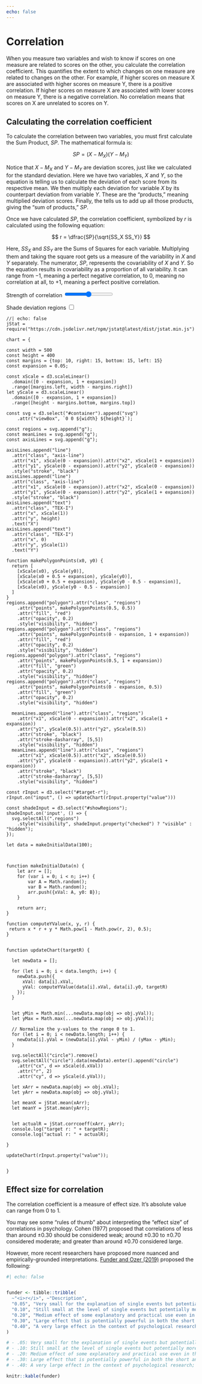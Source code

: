 ```yaml
---
echo: false
---
```


<style>
  #quarto-header > nav > div > nav > ol > li:nth-child(2) > a > span.chapter-number::before     {
    content: unset;
  }
  #title-block-header > nav > ol > li:nth-child(2) > a > span.chapter-number::before {
    content: unset;
  }
</style>

# Correlation

When you measure two variables and wish to know if scores on one measure are related to scores on the other, you calculate the correlation coefficient. This quantifies the extent to which changes on one measure are related to changes on the other. For example, if higher scores on measure X are associated with higher scores on measure Y, there is a positive correlation. If higher scores on measure X are associated with lower scores on measure Y, there is a negative correlation. No correlation means that scores on X are unrelated to scores on Y.

## Calculating the correlation coefficient

To calculate the correlation between two variables, you must first calculate the Sum Product, $SP$.  The mathematical formula is:

$$
SP = (X-M_X)(Y-M_Y)
$$

Notice that $X - M_X$ and $Y - M_Y$ are deviation scores, just like we calculated for the standard deviation. Here we have two variables, $X$ and $Y$, so the equation is telling us to calculate the deviation of each score from its respective mean. We then multiply each deviation for variable $X$ by its counterpart deviation from variable $Y$. These are the “products,” meaning multiplied deviation scores. Finally, the  tells us to add up all those products, giving the “sum of products,” $SP$.

Once we have calculated $SP$, the correlation coefficient, symbolized by $r$ is calculated using the following equation:

$$
r = \dfrac{SP}{\sqrt{SS_X SS_Y}}
$$

Here, $SS_X$ and $SS_Y$ are the Sums of Squares for each variable. Multiplying them and taking the square root gets us a measure of the variability in $X$ and $Y$ separately. The numerator, $SP$, represents the covariability of $X$ and $Y$. So the equation results in covariability as a proportion of all variability. It can range from $-1$, meaning a perfect negative correlation, to $0$, meaning no correlation at all, to $+1$, meaning a perfect positive correlation.


::: {#container style="text-align: center; margin: 1em;"}
:::

<label for="target-r" class="form-label">Strength of correlation</label>
<input id="target-r" type="range" class="form-range" min=-1 max = 1 step = 0.01>

<label for="showRegions" class="form-label">Shade deviation regions</label>
<input id="showRegions" type="checkBox" class="form-checkBox">

```ojs
//| echo: false
jStat = require("https://cdn.jsdelivr.net/npm/jstat@latest/dist/jstat.min.js")

chart = {

const width = 500
const height = 400
const margins = {top: 10, right: 15, bottom: 15, left: 15}
const expansion = 0.05;

const xScale = d3.scaleLinear()
  .domain([0 - expansion, 1 + expansion])
  .range([margins.left, width - margins.right])
let yScale = d3.scaleLinear()
  .domain([0 - expansion, 1 + expansion])
  .range([height - margins.bottom, margins.top])
  
const svg = d3.select("#container").append("svg")
    .attr("viewBox", `0 0 ${width} ${height}`);
  
const regions = svg.append("g");
const meanLines = svg.append("g");
const axisLines = svg.append("g");

axisLines.append("line")
  .attr("class", "axis-line")
  .attr("x1", xScale(0 - expansion)).attr("x2", xScale(1 + expansion))
  .attr("y1", yScale(0 - expansion)).attr("y2", yScale(0 - expansion))
  .style("stroke", "black")
axisLines.append("line")
  .attr("class", "axis-line")
  .attr("x1", xScale(0 - expansion)).attr("x2", xScale(0 - expansion))
  .attr("y1", yScale(0 - expansion)).attr("y2", yScale(1 + expansion))
  .style("stroke", "black")
axisLines.append("text")
  .attr("class", "TEX-I")
  .attr("x", xScale(1))
  .attr("y", height)
  .text("X")
axisLines.append("text")
  .attr("class", "TEX-I")
  .attr("x", 0)
  .attr("y", yScale(1))
  .text("Y")

function makePolygonPoints(x0, y0) {
  return [
    [xScale(x0), yScale(y0)],
    [xScale(x0 + 0.5 + expansion), yScale(y0)],
    [xScale(x0 + 0.5 + expansion), yScale(y0 - 0.5 - expansion)],
    [xScale(x0), yScale(y0 - 0.5 - expansion)]
  ]
}
regions.append("polygon").attr("class", "regions")
    .attr("points", makePolygonPoints(0.5, 0.5))
    .attr("fill", "red")
    .attr("opacity", 0.2)
    .style("visibility", "hidden")
regions.append("polygon").attr("class", "regions")
    .attr("points", makePolygonPoints(0 - expansion, 1 + expansion))
    .attr("fill", "red")
    .attr("opacity", 0.2)
    .style("visibility", "hidden")
regions.append("polygon").attr("class", "regions")
    .attr("points", makePolygonPoints(0.5, 1 + expansion))
    .attr("fill", "green")
    .attr("opacity", 0.2)
    .style("visibility", "hidden")
regions.append("polygon").attr("class", "regions")
    .attr("points", makePolygonPoints(0 - expansion, 0.5))
    .attr("fill", "green")
    .attr("opacity", 0.2)
    .style("visibility", "hidden")
    
  meanLines.append("line").attr("class", "regions")
    .attr("x1", xScale(0 - expansion)).attr("x2", xScale(1 + expansion))
    .attr("y1", yScale(0.5)).attr("y2", yScale(0.5))
    .attr("stroke", "black")
    .attr("stroke-dasharray", [5,5])
    .style("visibility", "hidden")
  meanLines.append("line").attr("class", "regions")
    .attr("x1", xScale(0.5)).attr("x2", xScale(0.5))
    .attr("y1", yScale(0 - expansion)).attr("y2", yScale(1 + expansion))
    .attr("stroke", "black")
    .attr("stroke-dasharray", [5,5])
    .style("visibility", "hidden")

const rInput = d3.select("#target-r");
rInput.on("input", () => updateChart(rInput.property("value")))

const shadeInput = d3.select("#showRegions");
shadeInput.on('input', () => {
  svg.selectAll(".regions")
    .style("visibility", shadeInput.property("checked") ? "visible" : "hidden");
});

let data = makeInitialData(100);
  
  

function makeInitialData(n) {
    let arr = [];
    for (var i = 0; i < n; i++) {
        var A = Math.random();
        var B = Math.random();
        arr.push({xVal: A, y0: B});
    }

    return arr;
}

function computeYValue(x, y, r) {
 return x * r + y * Math.pow(1 - Math.pow(r, 2), 0.5);
}


function updateChart(targetR) {
  
  let newData = [];
  
  for (let i = 0; i < data.length; i++) {
    newData.push({
      xVal: data[i].xVal,
      yVal: computeYValue(data[i].xVal, data[i].y0, targetR)
    });
  }


  let yMin = Math.min(...newData.map(obj => obj.yVal));
  let yMax = Math.max(...newData.map(obj => obj.yVal));
  
  // Normalize the y-values to the range 0 to 1.
  for (let i = 0; i < newData.length; i++) {
    newData[i].yVal = (newData[i].yVal - yMin) / (yMax - yMin);
  }
  
  svg.selectAll("circle").remove()
  svg.selectAll("circle").data(newData).enter().append("circle")
    .attr("cx", d => xScale(d.xVal))
    .attr("r", 2)
    .attr("cy", d => yScale(d.yVal));
    
  let xArr = newData.map(obj => obj.xVal);
  let yArr = newData.map(obj => obj.yVal);
  
  let meanX = jStat.mean(xArr);
  let meanY = jStat.mean(yArr);

  
  let actualR = jStat.corrcoeff(xArr, yArr);
  console.log("target r: " + targetR);
  console.log("actual r: " + actualR);
  
}

updateChart(rInput.property("value"));


}
```

## Effect size for correlation {#sec-cor-effect-size}

The correlation coefficient is a measure of effect size. It's absolute value can range from 0 to 1.

You may see some "rules of thumb" about interpreting the "effect size" of correlations in psychology. Cohen (1977) proposed that correlations of less than around $\pm 0.30$ should be considered weak; around $\pm 0.30$ to $\pm 0.70$ considered moderate; and greater than around $\pm 0.70$ considered large.

However, more recent researchers have proposed more nuanced and empirically-grounded interpretations. [Funder and Ozer (2019)](https://doi.org/10.1177/2515245919847202) proposed the following:

```r
#| echo: false


funder <- tibble::tribble(
  ~"<i>r</i>", ~"Description",
  "0.05", "Very small for the explanation of single events but potentially consequential in longer run",
  "0.10", "Still small at the level of single events but potentially more ultimately consequential",
  "0.20", "Medium effect of some explanatory and practical use even in the short run",
  "0.30", "Large effect that is potentially powerful in both the short and the long run",
  "0.40", "A very large effect in the context of psychological research; likely to be a gross overestimate"
)

# - .05: Very small for the explanation of single events but potentially consequential in longer run
# - .10: Still small at the level of single events but potentially more ultimately consequential
# - .20: Medium effect of some explanatory and practical use even in the short run
# - .30: Large effect that is potentially powerful in both the short and the long run
# - .40: A very large effect in the context of psychological research; likely to be a gross overestimate

knitr::kable(funder)
```
